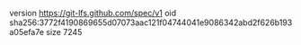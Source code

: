version https://git-lfs.github.com/spec/v1
oid sha256:3772f4190869655d07073aac121f04744041e9086342abd2f626b193a05efa7e
size 7245
